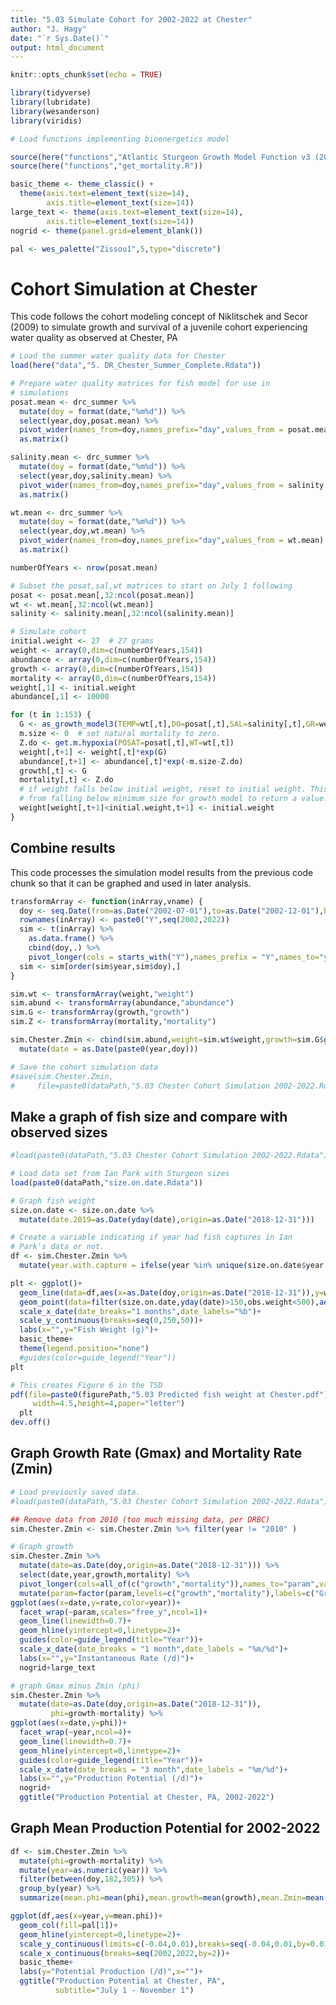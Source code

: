 ```yaml
---
title: "5.03 Simulate Cohort for 2002-2022 at Chester"
author: "J. Hagy"
date: "`r Sys.Date()`"
output: html_document
---
```


```r
knitr::opts_chunk$set(echo = TRUE)

library(tidyverse)
library(lubridate)
library(wesanderson)
library(viridis)

# Load functions implementing bioenergetics model

source(here("functions","Atlantic Sturgeon Growth Model Function v3 (2023-06-13).R"))
source(here("functions","get_mortality.R"))

basic_theme <- theme_classic() +
  theme(axis.text=element_text(size=14),
        axis.title=element_text(size=14))
large_text <- theme(axis.text=element_text(size=14),
        axis.title=element_text(size=14))
nogrid <- theme(panel.grid=element_blank())

pal <- wes_palette("Zissou1",5,type="discrete")

```

# Cohort Simulation at Chester

This code follows the cohort modeling concept of Niklitschek and Secor (2009) to simulate growth and survival of a juvenile cohort experiencing water quality as observed at Chester, PA

```r

# Load the summer water quality data for Chester
load(here("data","5. DR_Chester_Summer_Complete.Rdata"))

# Prepare water quality matrices for fish model for use in 
# simulations
posat.mean <- drc_summer %>%
  mutate(doy = format(date,"%m%d")) %>% 
  select(year,doy,posat.mean) %>%
  pivot_wider(names_from=doy,names_prefix="day",values_from = posat.mean) %>% 
  as.matrix()

salinity.mean <- drc_summer %>%
  mutate(doy = format(date,"%m%d")) %>% 
  select(year,doy,salinity.mean) %>% 
  pivot_wider(names_from=doy,names_prefix="day",values_from = salinity.mean) %>% 
  as.matrix()

wt.mean <- drc_summer %>%
  mutate(doy = format(date,"%m%d")) %>% 
  select(year,doy,wt.mean) %>% 
  pivot_wider(names_from=doy,names_prefix="day",values_from = wt.mean) %>% 
  as.matrix()

numberOfYears <- nrow(posat.mean)

# Subset the posat,sal,wt matrices to start on July 1 following 
posat <- posat.mean[,32:ncol(posat.mean)]
wt <- wt.mean[,32:ncol(wt.mean)]
salinity <- salinity.mean[,32:ncol(salinity.mean)]

# Simulate cohort
initial.weight <- 27  # 27 grams
weight <- array(0,dim=c(numberOfYears,154))
abundance <- array(0,dim=c(numberOfYears,154))
growth <- array(0,dim=c(numberOfYears,154))
mortality <- array(0,dim=c(numberOfYears,154))
weight[,1] <- initial.weight
abundance[,1] <- 10000

for (t in 1:153) {
  G <- as_growth_model3(TEMP=wt[,t],DO=posat[,t],SAL=salinity[,t],GR=weight[,t])
  m.size <- 0  # set natural mortality to zero.
  Z.do <- get.m.hypoxia(POSAT=posat[,t],WT=wt[,t])
  weight[,t+1] <- weight[,t]*exp(G)
  abundance[,t+1] <- abundance[,t]*exp(-m.size-Z.do)
  growth[,t] <- G
  mortality[,t] <- Z.do
  # if weight falls below initial weight, reset to initial weight. This prevents weight
  # from falling below minimum size for growth model to return a value.
  weight[weight[,t+1]<initial.weight,t+1] <- initial.weight
}

```

## Combine results
This code processes the simulation model results from the previous code chunk so that it can be graphed and used in later analysis.

```r

transformArray <- function(inArray,vname) {
  doy <- seq.Date(from=as.Date("2002-07-01"),to=as.Date("2002-12-01"),by="1 day") %>% format(.,format="-%m-%d")
  rownames(inArray) <- paste0("Y",seq(2002,2022))
  sim <- t(inArray) %>% 
    as.data.frame() %>% 
    cbind(doy,.) %>% 
    pivot_longer(cols = starts_with("Y"),names_prefix = "Y",names_to="year",values_to = vname) 
  sim <- sim[order(sim$year,sim$doy),]
}

sim.wt <- transformArray(weight,"weight")
sim.abund <- transformArray(abundance,"abundance")
sim.G <- transformArray(growth,"growth")
sim.Z <- transformArray(mortality,"mortality")

sim.Chester.Zmin <- cbind(sim.abund,weight=sim.wt$weight,growth=sim.G$growth,mortality=sim.Z$mortality) %>% 
  mutate(date = as.Date(paste0(year,doy)))

# Save the cohort simulation data
#save(sim.Chester.Zmin,
#     file=paste0(dataPath,"5.03 Chester Cohort Simulation 2002-2022.Rdata"))

```

## Make a graph of fish size and compare with observed sizes

```r

#load(paste0(dataPath,"5.03 Chester Cohort Simulation 2002-2022.Rdata"))

# Load data set from Ian Park with Sturgeon sizes
load(paste0(dataPath,"size.on.date.Rdata"))

# Graph fish weight
size.on.date <- size.on.date %>% 
  mutate(date.2019=as.Date(yday(date),origin=as.Date("2018-12-31")))

# Create a variable indicating if year had fish captures in Ian
# Park's data or not.
df <- sim.Chester.Zmin %>% 
  mutate(year.with.capture = ifelse(year %in% unique(size.on.date$year.capture),"With Capture","No Captures")) %>% mutate(year.with.capture=factor(year.with.capture,levels=c("With Capture","No Captures")))

plt <- ggplot()+
  geom_line(data=df,aes(x=as.Date(doy,origin=as.Date("2018-12-31")),y=weight,group=factor(year),linetype=year.with.capture,lineweight=0.25))+
  geom_point(data=filter(size.on.date,yday(date)>150,obs.weight<500),aes(x=date.2019,y=obs.weight),size=1.5,shape=1)+
  scale_x_date(date_breaks="1 months",date_labels="%b")+
  scale_y_continuous(breaks=seq(0,250,50))+
  labs(x="",y="Fish Weight (g)")+
  basic_theme+
  theme(legend.position="none")
  #guides(color=guide_legend("Year"))
plt

# This creates Figure 6 in the TSD
pdf(file=paste0(figurePath,"5.03 Predicted fish weight at Chester.pdf"),
     width=4.5,height=4,paper="letter")
  plt
dev.off()

```

## Graph Growth Rate (Gmax) and Mortality Rate (Zmin)

```r

# Load previously saved data.
#load(paste0(dataPath,"5.03 Chester Cohort Simulation 2002-2022.Rdata"))

## Remove data from 2010 (too much missing data, per DRBC)
sim.Chester.Zmin <- sim.Chester.Zmin %>% filter(year != "2010" )

# Graph growth
sim.Chester.Zmin %>% 
  mutate(date=as.Date(doy,origin=as.Date("2018-12-31"))) %>%
  select(date,year,growth,mortality) %>% 
  pivot_longer(cols=all_of(c("growth","mortality")),names_to="param",values_to = "rate") %>% 
  mutate(param=factor(param,levels=c("growth","mortality"),labels=c("Growth","Mortality"))) %>% 
ggplot(aes(x=date,y=rate,color=year))+
  facet_wrap(~param,scales="free_y",ncol=1)+
  geom_line(linewidth=0.7)+
  geom_hline(yintercept=0,linetype=2)+
  guides(color=guide_legend(title="Year"))+
  scale_x_date(date_breaks = "1 month",date_labels = "%m/%d")+
  labs(x="",y="Instantaneous Rate (/d)")+
  nogrid+large_text

# graph Gmax minus Zmin (phi)
sim.Chester.Zmin %>% 
  mutate(date=as.Date(doy,origin=as.Date("2018-12-31")),
         phi=growth-mortality) %>%
ggplot(aes(x=date,y=phi))+
  facet_wrap(~year,ncol=4)+
  geom_line(linewidth=0.7)+
  geom_hline(yintercept=0,linetype=2)+
  guides(color=guide_legend(title="Year"))+
  scale_x_date(date_breaks = "3 month",date_labels = "%m/%d")+
  labs(x="",y="Production Potential (/d)")+
  nogrid+
  ggtitle("Production Potential at Chester, PA, 2002-2022")

```

## Graph Mean Production Potential for 2002-2022

```r

df <- sim.Chester.Zmin %>% 
  mutate(phi=growth-mortality) %>% 
  mutate(year=as.numeric(year)) %>% 
  filter(between(doy,182,305)) %>% 
  group_by(year) %>% 
  summarize(mean.phi=mean(phi),mean.growth=mean(growth),mean.Zmin=mean(mortality))

ggplot(df,aes(x=year,y=mean.phi))+
  geom_col(fill=pal[1])+
  geom_hline(yintercept=0,linetype=2)+
  scale_y_continuous(limits=c(-0.04,0.01),breaks=seq(-0.04,0.01,by=0.01))+
  scale_x_continuous(breaks=seq(2002,2022,by=2))+
  basic_theme+
  labs(y="Potential Production (/d)",x="")+
  ggtitle("Production Potential at Chester, PA",
          subtitle="July 1 - November 1")

```


